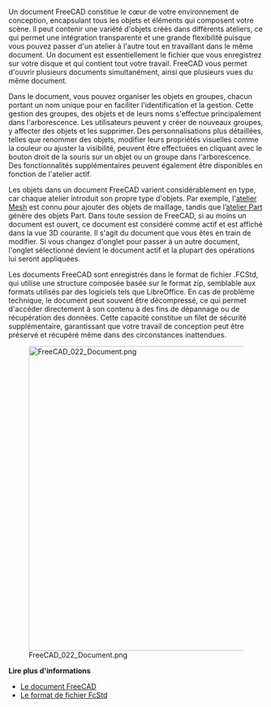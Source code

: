 <languages/>

{{Docnav/fr
|[[Manual:Navigating_in_the_3D_view/fr|Navigation dans la vue 3D]]
|[[Manual:Parametric_objects/fr|Objets paramétriques]]
|[[Manual:Introduction/fr|Début du Manuel]]
|IconL=
|IconR=
|IconC=Crystal_Clear_manual.png
}}

{{Manual:TOC}}

Un document FreeCAD constitue le cœur de votre environnement de conception, encapsulant tous les objets et éléments qui composent votre scène. Il peut contenir une variété d'objets créés dans différents ateliers, ce qui permet une intégration transparente et une grande flexibilité puisque vous pouvez passer d'un atelier à l'autre tout en travaillant dans le même document. Un document est essentiellement le fichier que vous enregistrez sur votre disque et qui contient tout votre travail. FreeCAD vous permet d'ouvrir plusieurs documents simultanément, ainsi que plusieurs vues du même document.

Dans le document, vous pouvez organiser les objets en groupes, chacun portant un nom unique pour en faciliter l'identification et la gestion. Cette gestion des groupes, des objets et de leurs noms s'effectue principalement dans l'arborescence. Les utilisateurs peuvent y créer de nouveaux groupes, y affecter des objets et les supprimer. Des personnalisations plus détaillées, telles que renommer des objets, modifier leurs propriétés visuelles comme la couleur ou ajuster la visibilité, peuvent être effectuées en cliquant avec le bouton droit de la souris sur un objet ou un groupe dans l'arborescence. Des fonctionnalités supplémentaires peuvent également être disponibles en fonction de l'atelier actif.

Les objets dans un document FreeCAD varient considérablement en type, car chaque atelier introduit son propre type d'objets. Par exemple, l'[[Mesh_Workbench/fr|atelier Mesh]] est connu pour ajouter des objets de maillage, tandis que l’[[Part_Workbench/fr|atelier Part]] génère des objets Part. Dans toute session de FreeCAD, si au moins un document est ouvert, ce document est considéré comme actif et est affiché dans la vue 3D courante. Il s'agit du document que vous êtes en train de modifier. Si vous changez d'onglet pour passer à un autre document, l'onglet sélectionné devient le document actif et la plupart des opérations lui seront appliquées.

Les documents FreeCAD sont enregistrés dans le format de fichier .FCStd, qui utilise une structure composée basée sur le format zip, semblable aux formats utilisés par des logiciels tels que LibreOffice. En cas de problème technique, le document peut souvent être décompressé, ce qui permet d'accéder directement à son contenu à des fins de dépannage ou de récupération des données. Cette capacité constitue un filet de sécurité supplémentaire, garantissant que votre travail de conception peut être préservé et récupéré même dans des circonstances inattendues.

[[Image:FreeCAD_022_Document.png|600px]]

'''Lire plus d'informations'''

* [[Document_structure|Le document FreeCAD]]
* [[File_Format_FCStd|Le format de fichier FcStd]]


{{Docnav/fr
|[[Manual:Navigating_in_the_3D_view/fr|Navigation dans la vue 3D]]
|[[Manual:Parametric_objects/fr|Objets paramétriques]]
|[[Manual:Introduction/fr|Début du Manuel]]
|IconL=
|IconR=
|IconC=Crystal_Clear_manual.png
}}